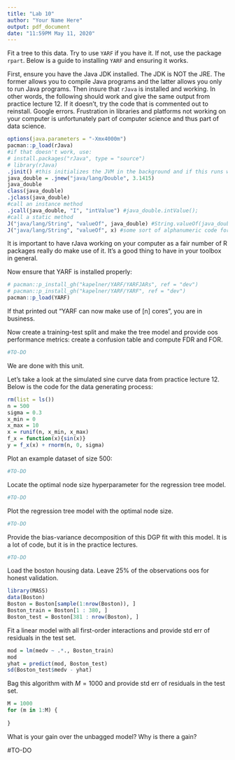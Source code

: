 ```yaml
---
title: "Lab 10"
author: "Your Name Here"
output: pdf_document
date: "11:59PM May 11, 2020"
---
```





Fit a tree to this data. Try to use `YARF` if you have it. If not, use the package `rpart`. Below is a guide to installing `YARF` and ensuring it works.

First, ensure you have the Java JDK installed. The JDK is NOT the JRE. The former allows you to compile Java programs and the latter allows you only to run Java programs. Then insure that `rJava` is installed and working. In other words, the following should work and give the same output from practice lecture 12. If it doesn't, try the code that is commented out to reinstall. Google errors. Frustration in libraries and platforms not working on your computer is unfortunately part of computer science and thus part of data science.

```r
options(java.parameters = "-Xmx4000m")
pacman::p_load(rJava)
#if that doesn't work, use:
# install.packages("rJava", type = "source")
# library(rJava)
.jinit() #this initializes the JVM in the background and if this runs with no issues nor output, you probably have rJava installed and connected to the JDK properly.
java_double = .jnew("java/lang/Double", 3.1415)
java_double
class(java_double)
.jclass(java_double)
#call an instance method 
.jcall(java_double, "I", "intValue") #java_double.intValue();
#call a static method
J("java/lang/String", "valueOf", java_double) #String.valueOf(java_double);
J("java/lang/String", "valueOf", x) #some sort of alphanumeric code for the pointer address
```

It is important to have rJava working on your computer as a fair number of R packages really do make use of it. It's a good thing to have in your toolbox in general.

Now ensure that YARF is installed properly:


```r
# pacman::p_install_gh("kapelner/YARF/YARFJARs", ref = "dev")
# pacman::p_install_gh("kapelner/YARF/YARF", ref = "dev")
pacman::p_load(YARF)
```

If that printed out "YARF can now make use of [n] cores", you are in business.

Now create a training-test split and make the tree model and provide oos performance metrics: create a confusion table and compute FDR and FOR.

```r
#TO-DO
```


We are done with this unit. 

Let's take a look at the simulated sine curve data from practice lecture 12. Below is the code for the data generating process:

```r
rm(list = ls())
n = 500
sigma = 0.3
x_min = 0
x_max = 10
x = runif(n, x_min, x_max)
f_x = function(x){sin(x)}
y = f_x(x) + rnorm(n, 0, sigma)
```

Plot an example dataset of size 500:

```r
#TO-DO
```

Locate the optimal node size hyperparameter for the regression tree model.

```r
#TO-DO
```

Plot the regression tree model with the optimal node size.

```r
#TO-DO
```

Provide the bias-variance decomposition of this DGP fit with this model. It is a lot of code, but it is in the practice lectures.

```r
#TO-DO
```

Load the boston housing data. Leave 25% of the observations oos for honest validation. 

```r
library(MASS)
data(Boston)
Boston = Boston[sample(1:nrow(Boston)), ]
Boston_train = Boston[1 : 380, ]
Boston_test = Boston[381 : nrow(Boston), ]
```

Fit a linear model with all first-order interactions and provide std err of residuals in the test set.

```r
mod = lm(medv ~ .*., Boston_train)
mod
yhat = predict(mod, Boston_test)
sd(Boston_test$medv - yhat)
```

Bag this algorithm with $M = 1000$ and provide std err of residuals in the test set. 

```r
M = 1000
for (m in 1:M) {
  
}
```

What is your gain over the unbagged model? Why is there a gain?

#TO-DO












